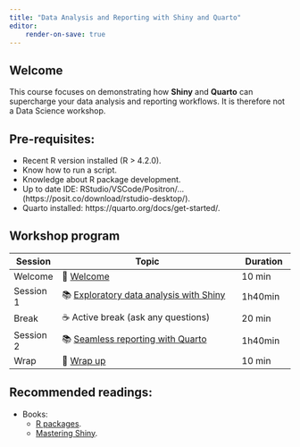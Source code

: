 ```yaml
---
title: "Data Analysis and Reporting with Shiny and Quarto"
editor: 
    render-on-save: true
---
```

## Welcome

This course focuses on demonstrating how __Shiny__ and __Quarto__ can supercharge your data analysis and reporting workflows.
It is therefore not a Data Science workshop.

## Pre-requisites:

- Recent R version installed (R > 4.2.0).
- Know how to run a script.
- Knowledge about R package development.
- Up to date IDE: RStudio/VSCode/Positron/… (https://posit.co/download/rstudio-desktop/).
- Quarto installed: https://quarto.org/docs/get-started/.

## Workshop program

| Session | Topic | Duration |
|----------|----------------------------------------|------------|
| Welcome   | 👋 [Welcome](./sessions/0_welcome/index.html) | 10 min |
| Session 1 | 📚 [Exploratory data analysis with Shiny](./sessions/1_shiny/index.html) | 1h40min |
| Break | ☕ Active break (ask any questions) | 20 min |
| Session 2 | 📚 [Seamless reporting with Quarto](./sessions/2_quarto/index.html) | 1h40min |
| Wrap      | 🎁 [Wrap up](./sessions/3_closing/index.html) | 10 min |


## Recommended readings:
- Books:
  - [R packages](https://r-pkgs.org/).
  - [Mastering Shiny](https://mastering-shiny.org/).
